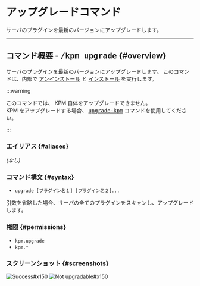 
# アップグレードコマンド

サーバのプラグインを最新のバージョンにアップグレードします。

---

## コマンド概要 - <kbd>/kpm upgrade</kbd> {#overview}

サーバのプラグインを最新のバージョンにアップグレードします。
このコマンドは、内部で [アンインストール](/docs/expressions/#uninstall) と [インストール](/docs/expressions/#install) を実行します。

<Since version="v3" newMode />

:::warning

このコマンドでは、 KPM 自体をアップグレードできません。  
KPM をアップグレードする場合、 <kbd>[upgrade-kpm](/docs/use-kpm/commands#upgrade-kpm)</kbd> コマンドを使用してください。

:::

### エイリアス {#aliases}

_\(なし)_

### コマンド構文 {#syntax}

- `upgrade [プラグイン名１] [プラグイン名２]...`

引数を省略した場合、サーバの全てのプラグインをスキャンし、アップグレードします。

### 権限 {#permissions}

- `kpm.upgrade`
- `kpm.*`

### スクリーンショット {#screenshots}

![Success#x150](images/upgrade/success.png)
![Not upgradable#x150](images/upgrade/not-upgradable.png)
